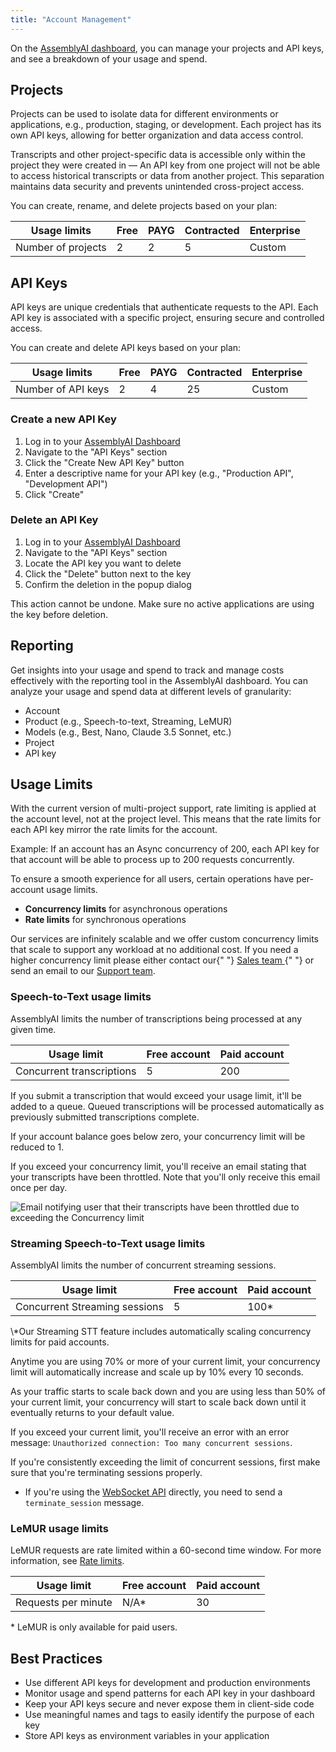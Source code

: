 ```yaml
---
title: "Account Management"
---
```


On the [AssemblyAI dashboard](https://www.assemblyai.com/app), you can manage your projects and API keys, and see a breakdown of your usage and spend.

## Projects

Projects can be used to isolate data for different environments or applications, e.g., production, staging, or development. Each project has its own API keys, allowing for better organization and data access control.

Transcripts and other project-specific data is accessible only within the project they were created in — An API key from one project will not be able to access historical transcripts or data from another project. This separation maintains data security and prevents unintended cross-project access.

You can create, rename, and delete projects based on your plan:

| Usage limits       | Free | PAYG | Contracted | Enterprise |
| ------------------ | ---- | ---- | ---------- | ---------- |
| Number of projects | 2    | 2    | 5          | Custom     |

## API Keys

API keys are unique credentials that authenticate requests to the API. Each API key is associated with a specific project, ensuring secure and controlled access.

You can create and delete API keys based on your plan:

| Usage limits       | Free | PAYG | Contracted | Enterprise |
| ------------------ | ---- | ---- | ---------- | ---------- |
| Number of API keys | 2    | 4    | 25         | Custom     |

### Create a new API Key

1. Log in to your [AssemblyAI Dashboard](https://www.assemblyai.com/dashboard)
2. Navigate to the "API Keys" section
3. Click the "Create New API Key" button
4. Enter a descriptive name for your API key (e.g., "Production API", "Development API")
5. Click "Create"

### Delete an API Key

1. Log in to your [AssemblyAI Dashboard](https://www.assemblyai.com/dashboard)
2. Navigate to the "API Keys" section
3. Locate the API key you want to delete
4. Click the "Delete" button next to the key
5. Confirm the deletion in the popup dialog

<Error>
  This action cannot be undone. Make sure no active applications are using the
  key before deletion.
</Error>

## Reporting

Get insights into your usage and spend to track and manage costs effectively with the reporting tool in the AssemblyAI dashboard. You can analyze your usage and spend data at different levels of granularity:

- Account
- Product (e.g., Speech-to-text, Streaming, LeMUR)
- Models (e.g., Best, Nano, Claude 3.5 Sonnet, etc.)
- Project
- API key

## Usage Limits

<Note>

With the current version of multi-project support, rate limiting is applied at the account level, not at the project level. This means that the rate limits for each API key mirror the rate limits for the account.

Example: If an account has an Async concurrency of 200, each API key for that account will be able to process up to 200 requests concurrently.

</Note>

To ensure a smooth experience for all users, certain operations have per-account usage limits.

- **Concurrency limits** for asynchronous operations
- **Rate limits** for synchronous operations

<Note title="Need a higher concurrency?">

Our services are infinitely scalable and we offer custom concurrency limits that scale to support any workload at no additional cost. If you need a higher concurrency limit please either contact our{" "} <a href="https://www.assemblyai.com/contact" target="_blank"> Sales team </a>{" "} or send an email to our [Support team](https://www.assemblyai.com/contact/support).

</Note>

### Speech-to-Text usage limits

AssemblyAI limits the number of transcriptions being processed at any given time.

| Usage limit               | Free account | Paid account |
| ------------------------- | ------------ | ------------ |
| Concurrent transcriptions | 5            | 200          |

If you submit a transcription that would exceed your usage limit, it'll be added to a queue. Queued transcriptions will be processed automatically as previously submitted transcriptions complete.

If your account balance goes below zero, your concurrency limit will be reduced to 1.

If you exceed your concurrency limit, you'll receive an email stating that your transcripts have been throttled. Note that you'll only receive this email once per day.

![Email notifying user that their transcripts have been throttled due to exceeding the Concurrency limit](../05-guides/limit.png)

### Streaming Speech-to-Text usage limits

AssemblyAI limits the number of concurrent streaming sessions.

| Usage limit                   | Free account | Paid account |
| ----------------------------- | ------------ | ------------ |
| Concurrent Streaming sessions | 5            | 100*          |

<Tip>
\*Our Streaming STT feature includes automatically scaling concurrency limits for paid accounts.

Anytime you are using 70% or more of your current limit, your concurrency limit will automatically increase and scale up by 10% every 10 seconds.

As your traffic starts to scale back down and you are using less than 50% of your current limit, your concurrency will start to scale back down until it eventually returns to your default value.
</Tip>

If you exceed your current limit, you'll receive an error with an error message: `Unauthorized connection: Too many concurrent sessions`.

<Note title="Properly terminating sessions">

If you're consistently exceeding the limit of concurrent sessions, first make sure that you're terminating sessions properly.

- If you're using the [WebSocket API](https://www.assemblyai.com/docs/api-reference/streaming-api/streaming-api) directly, you need to send a `terminate_session` message.

</Note>

### LeMUR usage limits

LeMUR requests are rate limited within a 60-second time window. For more information, see [Rate limits](https://www.assemblyai.com/docs/api-reference/overview#rate-limits).

| Usage limit         | Free account | Paid account |
| ------------------- | ------------ | ------------ |
| Requests per minute | N/A*         | 30           |

\* LeMUR is only available for paid users.

## Best Practices

- Use different API keys for development and production environments
- Monitor usage and spend patterns for each API key in your dashboard
- Keep your API keys secure and never expose them in client-side code
- Use meaningful names and tags to easily identify the purpose of each key
- Store API keys as environment variables in your application
